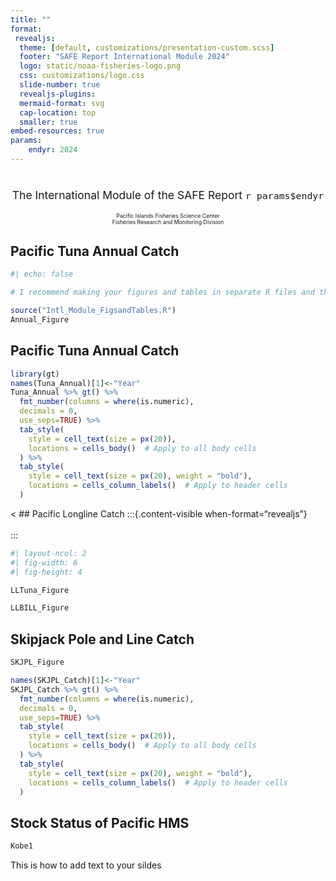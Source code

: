 ```yaml
---
title: ""
format: 
 revealjs:
  theme: [default, customizations/presentation-custom.scss]
  footer: "SAFE Report International Module 2024"
  logo: static/noaa-fisheries-logo.png
  css: customizations/logo.css
  slide-number: true
  revealjs-plugins:
  mermaid-format: svg
  cap-location: top
  smaller: true
embed-resources: true
params: 
    endyr: 2024
---
```

# {.center}
::: {.titlebox style="text-align:center; font-size: 1.25em;"}

[The International Module of the SAFE Report `r params$endyr`]{.blue-title}

[Pacific Islands Fisheries Science Center]{.blue style="font-size:0.5em;"}
<br>
[Fisheries Research and Monitoring Division]{.blue style="font-size:0.5em;"}
:::

<!---This is how to add comments to a quarto file--->

## Pacific Tuna Annual Catch
```r
#| echo: false

# I recommend making your figures and tables in separate R files and then just calling the variable in the slide code - this way you can use the same figures/tables for multiple documents.

source("Intl_Module_FigsandTables.R")
Annual_Figure

```

<!--- This slide just has a table--->
## Pacific Tuna Annual Catch
```r
library(gt)
names(Tuna_Annual)[1]<-"Year"
Tuna_Annual %>% gt() %>%
  fmt_number(columns = where(is.numeric),
  decimals = 0, 
  use_seps=TRUE) %>%
  tab_style(
    style = cell_text(size = px(20)),  
    locations = cells_body()  # Apply to all body cells
  ) %>%
  tab_style(
    style = cell_text(size = px(20), weight = "bold"),
    locations = cells_column_labels()  # Apply to header cells
  )
```



<<!--- This slide put two figures side by side--->
## Pacific Longline Catch
:::{.content-visible when-format="revealjs"}
<br>
<br>
:::


```r
#| layout-ncol: 2
#| fig-width: 6
#| fig-height: 4

LLTuna_Figure

LLBILL_Figure
```



<!---This slide puts a figure and table next to each other--->
## Skipjack Pole and Line Catch
:::{layout="[80,20]"}
```r
SKJPL_Figure
```


``` r

names(SKJPL_Catch)[1]<-"Year"
SKJPL_Catch %>% gt() %>%
  fmt_number(columns = where(is.numeric),
  decimals = 0, 
  use_seps=TRUE) %>%
  tab_style(
    style = cell_text(size = px(20)),  
    locations = cells_body()  # Apply to all body cells
  ) %>%
  tab_style(
    style = cell_text(size = px(20), weight = "bold"),
    locations = cells_column_labels()  # Apply to header cells
  )

```
:::


## Stock Status of Pacific HMS
```r

Kobe1

```
This is how to add text to your sildes
